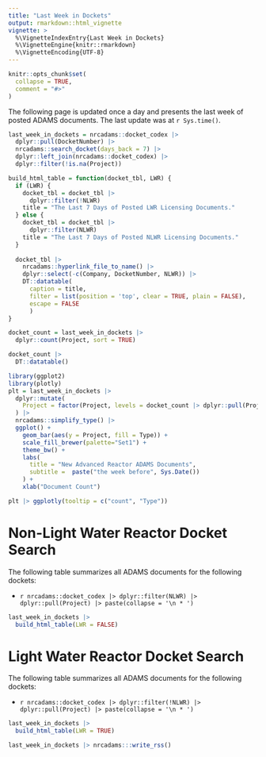 ```yaml
---
title: "Last Week in Dockets"
output: rmarkdown::html_vignette
vignette: >
  %\VignetteIndexEntry{Last Week in Dockets}
  %\VignetteEngine{knitr::rmarkdown}
  %\VignetteEncoding{UTF-8}
---
```


```r
knitr::opts_chunk$set(
  collapse = TRUE,
  comment = "#>"
)
```

The following page is updated once a day and presents the last week of posted ADAMS documents. The last update was at `r Sys.time()`.

```r
last_week_in_dockets = nrcadams::docket_codex |>
  dplyr::pull(DocketNumber) |>
  nrcadams::search_docket(days_back = 7) |>
  dplyr::left_join(nrcadams::docket_codex) |>
  dplyr::filter(!is.na(Project))

build_html_table = function(docket_tbl, LWR) {
  if (LWR) {
    docket_tbl = docket_tbl |> 
      dplyr::filter(!NLWR)
    title = "The Last 7 Days of Posted LWR Licensing Documents."
  } else {
    docket_tbl = docket_tbl |> 
      dplyr::filter(NLWR)
    title = "The Last 7 Days of Posted NLWR Licensing Documents."
  }
    
  docket_tbl |> 
    nrcadams::hyperlink_file_to_name() |>
    dplyr::select(-c(Company, DocketNumber, NLWR)) |>
    DT::datatable(
      caption = title,
      filter = list(position = 'top', clear = TRUE, plain = FALSE),
      escape = FALSE
      )
}

docket_count = last_week_in_dockets |>
  dplyr::count(Project, sort = TRUE)

docket_count |>
  DT::datatable()

```

```r
library(ggplot2)
library(plotly)
plt = last_week_in_dockets |>
  dplyr::mutate(
    Project = factor(Project, levels = docket_count |> dplyr::pull(Project))
  ) |> 
  nrcadams::simplify_type() |>
  ggplot() +
    geom_bar(aes(y = Project, fill = Type)) +
    scale_fill_brewer(palette="Set1") +
    theme_bw() +
    labs(
      title = "New Advanced Reactor ADAMS Documents",
      subtitle =  paste("the week before", Sys.Date())
    ) +
    xlab("Document Count")

plt |> ggplotly(tooltip = c("count", "Type"))
```

# Non-Light Water Reactor Docket Search

The following table summarizes all ADAMS documents for the following dockets: 

* `r nrcadams::docket_codex |> dplyr::filter(NLWR) |> dplyr::pull(Project) |> paste(collapse = '\n * ')`


```r
last_week_in_dockets |> 
  build_html_table(LWR = FALSE)
```



# Light Water Reactor Docket Search

The following table summarizes all ADAMS documents for the following dockets:

* `r nrcadams::docket_codex |> dplyr::filter(!NLWR) |> dplyr::pull(Project) |> paste(collapse = '\n * ')`


```r
last_week_in_dockets |> 
  build_html_table(LWR = TRUE)
```

```r
last_week_in_dockets |> nrcadams:::write_rss()
```
